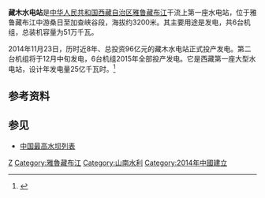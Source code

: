 '''藏木水电站'''是[[中华人民共和国|中华人民共和国]][[西藏自治区|西藏自治区]][[雅鲁藏布江|雅鲁藏布江]]干流上第一座水电站，位于雅鲁藏布江中游桑日至加查峡谷段，海拔约3200米。其主要用途是发电，共6台机组，总装机容量为51万千瓦。

2014年11月23日，历时近8年、总投资96亿元的藏木水电站正式投产发电。第二台机组将于12月中旬发电，6台机组2015年全部投产发电。它是西藏第一座大型水电站，设计年发电量25亿千瓦时。<ref >{{cite web |url=http://www.bbc.co.uk/zhongwen/simp/china/2014/11/141123_tibet_zangmu_power_station |language= |title=西藏首座大型水电站部分投产发电 |publisher=BBC中文网 |date=2014年11月23日 |accessdate= |archive-date=2015年2月22日 |archive-url=https://web.archive.org/web/20150222194512/http://www.bbc.co.uk/zhongwen/simp/china/2014/11/141123_tibet_zangmu_power_station |dead-url=no }}</ref>

== 参考资料 ==
{{reflist}}

== 参见 ==
* [[中国最高水坝列表|中国最高水坝列表]]

[[Category:西藏水电站|Z]]
[[Category:雅魯藏布江|Category:雅魯藏布江]]
[[Category:山南水利|Category:山南水利]]
[[Category:2014年中國建立|Category:2014年中國建立]]